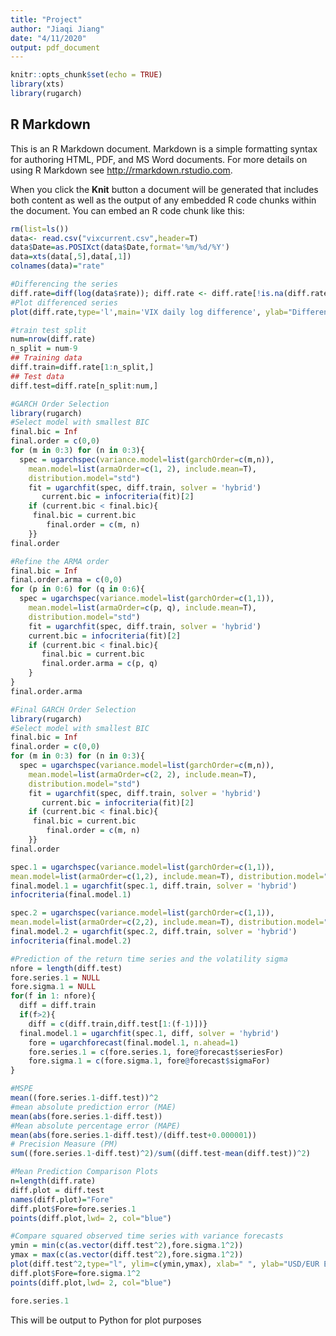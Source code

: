 ```yaml
---
title: "Project"
author: "Jiaqi Jiang"
date: "4/11/2020"
output: pdf_document
---
```


```r
knitr::opts_chunk$set(echo = TRUE)
library(xts)
library(rugarch)
```

## R Markdown

This is an R Markdown document. Markdown is a simple formatting syntax for authoring HTML, PDF, and MS Word documents. For more details on using R Markdown see <http://rmarkdown.rstudio.com>.

When you click the **Knit** button a document will be generated that includes both content as well as the output of any embedded R code chunks within the document. You can embed an R code chunk like this:

```r
rm(list=ls())	
data<- read.csv("vixcurrent.csv",header=T)
data$Date=as.POSIXct(data$Date,format='%m/%d/%Y')
data=xts(data[,5],data[,1])
colnames(data)="rate"
```



```r
#Differencing the series
diff.rate=diff(log(data$rate)); diff.rate <- diff.rate[!is.na(diff.rate)]
#Plot differenced series
plot(diff.rate,type='l',main='VIX daily log difference', ylab="Difference")
```


```r
#train test split
num=nrow(diff.rate)
n_split = num-9
## Training data
diff.train=diff.rate[1:n_split,]
## Test data
diff.test=diff.rate[n_split:num,]
```

```r
#GARCH Order Selection
library(rugarch)
#Select model with smallest BIC 
final.bic = Inf
final.order = c(0,0)
for (m in 0:3) for (n in 0:3){
  spec = ugarchspec(variance.model=list(garchOrder=c(m,n)),
	mean.model=list(armaOrder=c(1, 2), include.mean=T),
	distribution.model="std")    
	fit = ugarchfit(spec, diff.train, solver = 'hybrid')
       current.bic = infocriteria(fit)[2] 
	if (current.bic < final.bic){ 
	 final.bic = current.bic
        final.order = c(m, n)
	}}
final.order
```

```r
#Refine the ARMA order
final.bic = Inf
final.order.arma = c(0,0)
for (p in 0:6) for (q in 0:6){
  spec = ugarchspec(variance.model=list(garchOrder=c(1,1)),
	mean.model=list(armaOrder=c(p, q), include.mean=T),
	distribution.model="std")    
	fit = ugarchfit(spec, diff.train, solver = 'hybrid')
	current.bic = infocriteria(fit)[2] 
	if (current.bic < final.bic){ 
	   final.bic = current.bic
	   final.order.arma = c(p, q)
	}
} 
final.order.arma
```

```r
#Final GARCH Order Selection
library(rugarch)
#Select model with smallest BIC 
final.bic = Inf
final.order = c(0,0)
for (m in 0:3) for (n in 0:3){
  spec = ugarchspec(variance.model=list(garchOrder=c(m,n)),
	mean.model=list(armaOrder=c(2, 2), include.mean=T),
	distribution.model="std")    
	fit = ugarchfit(spec, diff.train, solver = 'hybrid')
       current.bic = infocriteria(fit)[2] 
	if (current.bic < final.bic){ 
	 final.bic = current.bic
        final.order = c(m, n)
	}}
final.order
```


```r
spec.1 = ugarchspec(variance.model=list(garchOrder=c(1,1)),
mean.model=list(armaOrder=c(1,2), include.mean=T), distribution.model="std")
final.model.1 = ugarchfit(spec.1, diff.train, solver = 'hybrid')
infocriteria(final.model.1)
```

```r
spec.2 = ugarchspec(variance.model=list(garchOrder=c(1,1)),
mean.model=list(armaOrder=c(2,2), include.mean=T), distribution.model="std")
final.model.2 = ugarchfit(spec.2, diff.train, solver = 'hybrid')
infocriteria(final.model.2)
```



```r
#Prediction of the return time series and the volatility sigma
nfore = length(diff.test)
fore.series.1 = NULL
fore.sigma.1 = NULL
for(f in 1: nfore){	
  diff = diff.train
  if(f>2){
    diff = c(diff.train,diff.test[1:(f-1)])}
  final.model.1 = ugarchfit(spec.1, diff, solver = 'hybrid')    
	fore = ugarchforecast(final.model.1, n.ahead=1)
	fore.series.1 = c(fore.series.1, fore@forecast$seriesFor)
	fore.sigma.1 = c(fore.sigma.1, fore@forecast$sigmaFor)
}
```
  

```r
#MSPE
mean((fore.series.1-diff.test))^2
#mean absolute prediction error (MAE)
mean(abs(fore.series.1-diff.test))
#Mean absolute percentage error (MAPE)
mean(abs(fore.series.1-diff.test)/(diff.test+0.000001))
# Precision Measure (PM)
sum((fore.series.1-diff.test)^2)/sum((diff.test-mean(diff.test))^2)
```


```r
#Mean Prediction Comparison Plots
n=length(diff.rate)
diff.plot = diff.test
names(diff.plot)="Fore"
diff.plot$Fore=fore.series.1
points(diff.plot,lwd= 2, col="blue") 
```




```r
#Compare squared observed time series with variance forecasts
ymin = min(c(as.vector(diff.test^2),fore.sigma.1^2))
ymax = max(c(as.vector(diff.test^2),fore.sigma.1^2))
plot(diff.test^2,type="l", ylim=c(ymin,ymax), xlab=" ", ylab="USD/EUR Exchange Rate")
diff.plot$Fore=fore.sigma.1^2
points(diff.plot,lwd= 2, col="blue")

```



```r
fore.series.1
```
This will be output to Python for plot purposes
